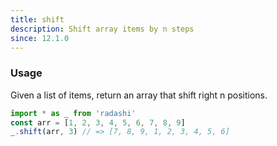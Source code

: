 ```yaml
---
title: shift
description: Shift array items by n steps
since: 12.1.0
---
```


### Usage

Given a list of items, return an array that shift right n positions.

```ts
import * as _ from 'radashi'
const arr = [1, 2, 3, 4, 5, 6, 7, 8, 9]
_.shift(arr, 3) // => [7, 8, 9, 1, 2, 3, 4, 5, 6]
```
